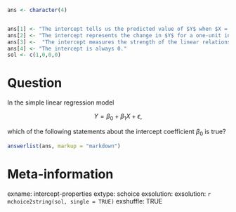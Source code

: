```r
ans <- character(4)


ans[1] <- "The intercept tells us the predicted value of $Y$ when $X = 0$."
ans[2] <- "The intercept represents the change in $Y$ for a one-unit increase in $X$, holding other variables constant."
ans[3] <-  "The intercept measures the strength of the linear relationship between $X$ and $Y$"
ans[4] <- "The intercept is always 0."
sol <- c(1,0,0,0)


```

Question
==================
In the simple linear regression model  

$$
Y = \beta_0 + \beta_1 X + \epsilon,
$$  

which of the following statements about the intercept coefficient $\beta_0$ is true?
```r
answerlist(ans, markup = "markdown")
```




Meta-information
================
exname: intercept-properties
extype: schoice
exsolution: exsolution: `r mchoice2string(sol, single = TRUE)`
exshuffle: TRUE